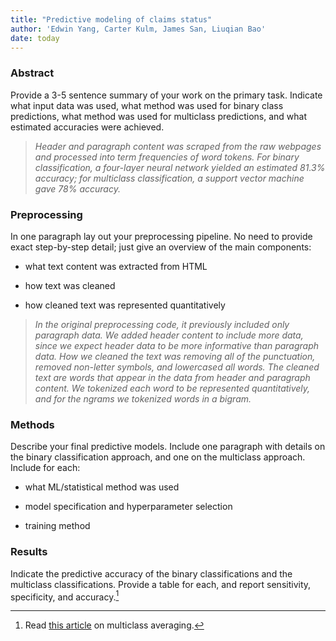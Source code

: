 ```yaml
---
title: "Predictive modeling of claims status"
author: 'Edwin Yang, Carter Kulm, James San, Liuqian Bao'
date: today
---
```


### Abstract

Provide a 3-5 sentence summary of your work on the primary task. Indicate what input data was used, what method was used for binary class predictions, what method was used for multiclass predictions, and what estimated accuracies were achieved.

> *Header and paragraph content was scraped from the raw webpages and processed into term frequencies of word tokens. For binary classification, a four-layer neural network yielded an estimated 81.3% accuracy; for multiclass classification, a support vector machine gave 78% accuracy.* 

### Preprocessing

In one paragraph lay out your preprocessing pipeline. No need to provide exact step-by-step detail; just give an overview of the main components:

-   what text content was extracted from HTML

-   how text was cleaned

-   how cleaned text was represented quantitatively

> *In the original preprocessing code, it previously included only paragraph data. We added header content to include more data, since we expect header data to be more informative than paragraph data. How we cleaned the text was removing all of the punctuation, removed non-letter symbols, and lowercased all words. The cleaned text are words that appear in the data from header and paragraph content. We tokenized each word to be represented quantitatively, and for the ngrams we tokenized words in a bigram.*

### Methods

Describe your final predictive models. Include one paragraph with details on the binary classification approach, and one on the multiclass approach. Include for each:

-   what ML/statistical method was used

-   model specification and hyperparameter selection

-   training method

### Results

Indicate the predictive accuracy of the binary classifications and the multiclass classifications. Provide a table for each, and report sensitivity, specificity, and accuracy.[^1]

[^1]: Read [this article](https://yardstick.tidymodels.org/articles/multiclass.html) on multiclass averaging.
